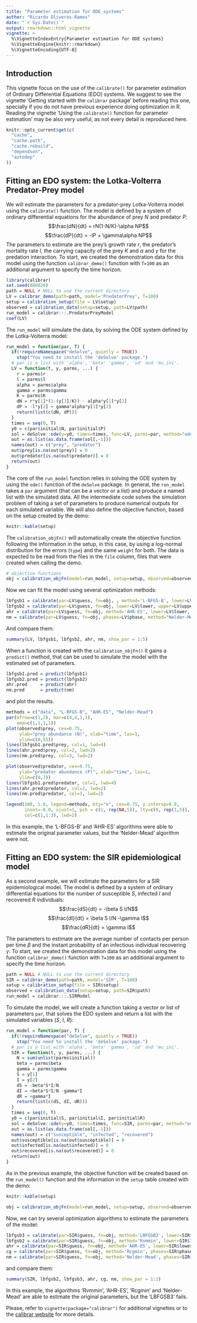 ```yaml
---
title: "Parameter estimation for ODE systems"
author: "Ricardo Oliveros-Ramos"
date: "`r Sys.Date()`"
output: rmarkdown::html_vignette
vignette: >
  %\VignetteIndexEntry{Parameter estimation for ODE systems}
  %\VignetteEngine{knitr::rmarkdown}
  %\VignetteEncoding{UTF-8}
---
```


## Introduction

This vignette focus on the use of the `calibrate()` for parameter estimation of Ordinary Differential Equations (EDO) systems. We suggest to see the vignette 'Getting started with the `calibrar` package' before reading this one, specially if you do not have previous experience doing optimization in R. Reading the vignette 'Using the `calibrate()` function for parameter estimation' may be also very useful, as not every detail is reproduced here.

```r
knitr::opts_current$get(c(
  "cache",
  "cache.path",
  "cache.rebuild",
  "dependson",
  "autodep"
))
```

## Fitting an EDO system: the Lotka-Volterra Predator-Prey model

We will estimate the parameters for a predator-prey Lotka-Volterra model using the `calibrate()` function. The model is defined by a system of ordinary differential equations for the abundance of prey $N$ and predator $P$:
$$\frac{dN}{dt} = rN(1-N/K)-\alpha NP$$
$$\frac{dP}{dt} = -lP + \gamma\alpha NP$$
The parameters to estimate are the prey’s growth rate $r$, the predator’s mortality rate $l$, the carrying capacity of the prey $K$ and $\alpha$ and $\gamma$ for the predation interaction. To start, we created the demonstration data for this model using the function `calibrar_demo()` function with `T=100` as an additional argument to specify the time horizon. 

```r
library(calibrar)
set.seed(880820)
path = NULL # NULL to use the current directory
LV = calibrar_demo(path=path, model='PredatorPrey', T=100) 
setup = calibration_setup(file = LV$setup)
observed = calibration_data(setup=setup, path=LV$path)
run_model = calibrar:::.PredatorPreyModel
coef(LV)
```
The `run_model` will simulate the data, by solving the ODE system defined by the Lotka-Volterra model:

```r
run_model = function(par, T) {
  if(!requireNamespace("deSolve", quietly = TRUE)) 
    stop("You need to install the 'deSolve' package.")
  # par is a list with 'alpha', 'beta' 'gamma', 'sd' and 'mu_ini'.
  LV = function(t, y, parms, ...) {
    r = parms$r
    l = parms$l
    alpha = parms$alpha
    gamma = parms$gamma
    K = parms$K
    dN = r*y[1]*(1-(y[1]/K)) - alpha*y[1]*y[2]
    dP = -l*y[2] + gamma*alpha*y[1]*y[2]
    return(list(c(dN, dP)))
  }
  times = seq(0, T)
  y0 = c(par$initial$N, par$initial$P)
  sol = deSolve::ode(y=y0, times=times, func=LV, parms=par, method="ode45")
  out = as.list(as.data.frame(sol[,-1]))
  names(out) = c("prey", "predator")
  out$prey[is.na(out$prey)] = 0
  out$predator[is.na(out$predator)] = 0
  return(out)
}
```

The core of the `run_model` function relies in solving the ODE system by using the `ode()` function of the `deSolve` package. In general, the `run_model` takes a `par` argument (that can be a vector or a list) and produce a named list with the simulated data. All the intermediate code solves the simulation problem of taking a set of parameters to produce numerical outputs for each simulated variable. We will also define the objective function, based on the setup created by the demo:

```r
knitr::kable(setup)
```
The `calibration_objFn()` will automatically create the objective function following the information in the setup, in this case, by using a log-normal distribution for the errors (`type`) and the same `weight` for both. The data is expected to be read from the files in the `file` column, files that were created when calling the demo. 

```r
# objective functions
obj = calibration_objFn(model=run_model, setup=setup, observed=observed, T=LV$T, aggregate=TRUE)
```

Now we can fit the model using several optimization methods:

```r
lbfgsb1 = calibrate(par=LV$guess, fn=obj, , method='L-BFGS-B', lower=LV$lower, upper=LV$upper, phases=LV$phase)
lbfgsb2 = calibrate(par=LV$guess, fn=obj, lower=LV$lower, upper=LV$upper, phases=LV$phase, method="Rvmmin")
ahr = calibrate(par=LV$guess, fn=obj, method='AHR-ES', lower=LV$lower, upper=LV$upper, phases=LV$phase)
nm = calibrate(par=LV$guess, fn=obj, phases=LV$phase, method="Nelder-Mead")
```

And compare them:

```r
summary(LV, lbfgsb1, lbfgsb2, ahr, nm, show_par = 1:5)
```

When a function is created with the `calibration_objFn()` it gains a `predict()` method, that can be used to simulate the model with the estimated set of parameters.

```r
lbfgsb1.pred = predict(lbfgsb1)
lbfgsb2.pred = predict(lbfgsb2)
ahr.pred     = predict(ahr)
nm.pred      = predict(nm)
```

and plot the results.

```r
methods = c("data", "L-BFGS-B", "AHR-ES", "Nelder-Mead")
par(mfrow=c(1,2), mar=c(4,4,1,1),
    oma=c(1,1,1,1))
plot(observed$prey, cex=0.75,
     ylab="prey abundance (N)", xlab="time", las=1,
     ylim=c(0,55))
lines(lbfgsb1.pred$prey, col=1, lwd=4)
lines(ahr.pred$prey, col=2, lwd=2)
lines(nm.pred$prey, col=3, lwd=2)

plot(observed$predator, cex=0.75, 
     ylab="predator abundance (P)", xlab="time", las=1,
     ylim=c(0,7))
lines(lbfgsb1.pred$predator, col=1, lwd=4)
lines(ahr.pred$predator, col=2, lwd=2)
lines(nm.pred$predator, col=3, lwd=2)

legend(100, 1.8, legend=methods, bty="n", cex=0.75, y.intersp=0.8, 
       inset=-0.0, xjust=1, pch = c(1, rep(NA,5)), lty=c(0, rep(1,5)), 
       col=c(1,1:3), lwd=2)
```

In this example, the 'L-BFGS-B' and 'AHR-ES' algorithms were able to estimate the original parameter values, but the 'Nelder-Mead' algorithm were not. 

## Fitting an EDO system: the SIR epidemiological model

As a second example, we will estimate the parameters for a SIR epidemiological model. The model is defined by a system of ordinary differential equations for the number of susceptible $S$, infected $I$ and recovered $R$ individuals:
$$\frac{dS}{dt} = -\beta S I/N$$
$$\frac{dI}{dt} = \beta S I/N -\gamma I$$
$$\frac{dR}{dt} = \gamma I$$

The parameters to estimate are the  average number of contacts per person per time $\beta$ and the instant probability of an infectious individual recovering $\gamma$. To start, we created the demonstration data for this model using the function `calibrar_demo()` function with `T=100` as an additional argument to specify the time horizon. 

```r
path = NULL # NULL to use the current directory
SIR = calibrar_demo(path=path, model='SIR', T=100) 
setup = calibration_setup(file = SIR$setup)
observed = calibration_data(setup=setup, path=SIR$path)
run_model = calibrar:::.SIRModel
```

To simulate the model, we will create a function taking a vector or list of parameters `par`, that solves the EDO system and return a list with the simulated variables ($S$, $I$, $R$):

```r
run_model = function(par, T) {
  if(!requireNamespace("deSolve", quietly = TRUE))
    stop("You need to install the 'deSolve' package.")
  # par is a list with 'alpha', 'beta' 'gamma', 'sd' and 'mu_ini'.
  SIR = function(t, y, parms, ...) {
    N = sum(unlist(parms$initial))
    beta = parms$beta
    gamma = parms$gamma
    S = y[1]
    I = y[2]
    dS = -beta*S*I/N
    dI = +beta*S*I/N -gamma*I
    dR = +gamma*I
    return(list(c(dS, dI, dR)))
  }
  times = seq(0, T)
  y0 = c(par$initial$S, par$initial$I, par$initial$R)
  sol = deSolve::ode(y=y0, times=times, func=SIR, parms=par, method="ode45")
  out = as.list(as.data.frame(sol[,-1]))
  names(out) = c("susceptible", "infected", "recovered")
  out$susceptible[is.na(out$susceptible)] = 0
  out$infected[is.na(out$infected)] = 0
  out$recovered[is.na(out$recovered)] = 0
  return(out)
}
```

As in the previous example, the objective function will be created based on the `run_model()` function and the information in the `setup` table created with the demo:

```r
knitr::kable(setup)
```

```r
obj = calibration_objFn(model=run_model, setup=setup, observed=observed, T=SIR$T, aggregate=TRUE)
```

Now, we can try several optimization algorithms to estimate the parameters of the model:

```r
lbfgsb3 = calibrate(par=SIR$guess, fn=obj, method='LBFGSB3', lower=SIR$lower, upper=SIR$upper, phases=SIR$phase)
lbfgsb2 = calibrate(par=SIR$guess, fn=obj, method='Rvmmin', lower=SIR$lower, upper=SIR$upper, phases=SIR$phase)
ahr = calibrate(par=SIR$guess, fn=obj, method='AHR-ES', lower=SIR$lower, upper=SIR$upper, phases=SIR$phase)
cg = calibrate(par=SIR$guess, fn=obj, method='Rcgmin', phases=SIR$phase)
nm = calibrate(par=SIR$guess, fn=obj, method='Nelder-Mead', phases=SIR$phase)
```

and compare them:

```r
summary(SIR, lbfgsb2, lbfgsb3, ahr, cg, nm, show_par = 1:2)
```

In this example, the algorithms 'Rvmmin', 'AHR-ES', 'Rcgmin' and 'Nelder-Mead' are able to estimate the original parameters, but the 'LBFGSB3' fails.

Please, refer to `vignette(package="calibrar")` for additional vignettes or to the [calibrar website](http://roliveros-ramos.github.io/calibrar) for more details.



